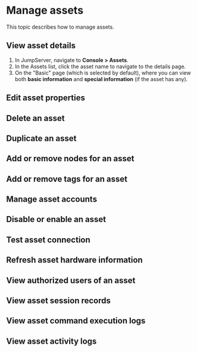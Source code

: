 # Manage assets

This topic describes how to manage assets.

## View asset details
1. In JumpServer, navigate to **Console > Assets**.
2. In the Assets list, click the asset name to navigate to the details page.
3. On the "Basic" page (which is selected by default), where you can view both **basic information** and **special information** (if the asset has any).

## Edit asset properties

## Delete an asset

## Duplicate an asset

## Add or remove nodes for an asset

## Add or remove tags for an asset

## Manage asset accounts

## Disable or enable an asset

## Test asset connection

## Refresh asset hardware information

## View authorized users of an asset

## View asset session records

## View asset command execution logs

## View asset activity logs